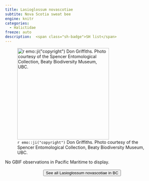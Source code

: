 ```yaml
---
title: Lasioglossum novascotiae
subtite: Nova Scotia sweat bee
engine: knitr
categories:
  - Halictidae
freeze: auto
description:  <span class="sh-badge">SH list</span>
---
```

![`r emo::ji("copyright")` Don Griffiths. Photo courtesy of the Spencer Entomological Collection, Beaty Biodiversity Museum, UBC.](https://www.zoology.ubc.ca/entomology/main/Hymenoptera/Halictidae/Lasioglossum%20novascotiae%20(3lateral)%20.jpg){height=300}



No GBIF observations in Pacific Maritime to display.
<br><br>
<center>


<a href="https://www.zoology.ubc.ca/entomology/main/Hymenoptera/Halictidae/Lasioglossum%20novascotiae.php"><button type="button" class="btn btn-secondary">See all Lasioglossum novascotiae in BC <i class="fa-solid fa-arrow-up-right-from-square"></i> </button></a>
</center>
